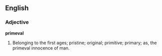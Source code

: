 ==English==

===Adjective===

'''primeval'''

#Belonging to the first ages; pristine; original; primitive; primary; as, the primeval innocence of man.